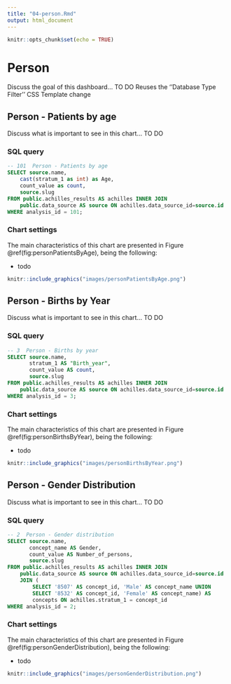 ```yaml
---
title: "04-person.Rmd"
output: html_document
---
```


```r
knitr::opts_chunk$set(echo = TRUE)
```

# Person


Discuss the goal of this dashboard... TO DO
Reuses the ''Database Type Filter''
CSS Template change 


## Person - Patients by age

Discuss what is important to see in this chart... TO DO

### SQL query

```sql
-- 101  Person - Patients by age
SELECT source.name,
    cast(stratum_1 as int) as Age,
    count_value as count, 
    source.slug
FROM public.achilles_results AS achilles INNER JOIN 
	public.data_source AS source ON achilles.data_source_id=source.id
WHERE analysis_id = 101;
```

### Chart settings

The main characteristics of this chart are presented in Figure \@ref(fig:personPatientsByAge), being the following:

- todo

```r
knitr::include_graphics("images/personPatientsByAge.png")
```

## Person - Births by Year

Discuss what is important to see in this chart... TO DO

### SQL query

```sql
-- 3  Person - Births by year
SELECT source.name,
       stratum_1 AS "Birth_year",
       count_value AS count, 
       source.slug
FROM public.achilles_results AS achilles INNER JOIN 
	public.data_source AS source ON achilles.data_source_id=source.id
WHERE analysis_id = 3;
```

### Chart settings

The main characteristics of this chart are presented in Figure \@ref(fig:personBirthsByYear), being the following:

- todo

```r
knitr::include_graphics("images/personBirthsByYear.png")
```


## Person - Gender Distribution

Discuss what is important to see in this chart... TO DO

### SQL query

```sql
-- 2  Person - Gender distribution
SELECT source.name,
       concept_name AS Gender, 
       count_value AS Number_of_persons,
       source.slug
FROM public.achilles_results AS achilles INNER JOIN 
	public.data_source AS source ON achilles.data_source_id=source.id
	JOIN (
		SELECT '8507' AS concept_id, 'Male' AS concept_name UNION 
		SELECT '8532' AS concept_id, 'Female' AS concept_name) AS 
		concepts ON achilles.stratum_1 = concept_id
WHERE analysis_id = 2;
```

### Chart settings

The main characteristics of this chart are presented in Figure \@ref(fig:personGenderDistribution), being the following:

- todo

```r
knitr::include_graphics("images/personGenderDistribution.png")
```
